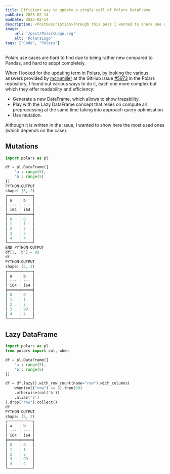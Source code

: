 ```yaml
---
title: Efficient way to update a single cell of Polars DataFrame
pubDate: 2025-02-14
modDate: 2025-02-14
description: <PostDescription>Through this post I wanted to share one of the basic concept if you are using Polars</PostDescription>
image:
    url: '/post/PolarsLogo.svg'
    alt: 'PolarsLogo'
tags: ["Code", "Polars"]
---
```

Polars use cases are hard to find due to being rather new compared to Pandas, and hard to adopt completely.

When I looked for the updating term in Polars, by looking the various answers provided by [mcrumiller](https://github.com/mcrumiller) at the GitHub issue [#5973](https://github.com/pola-rs/polars/issues/5973) 
in the Polars repository, I found out various ways to do it, each one more complex but which they offer readability and efficiency:
* Generate a new DataFrame, which allows to show trazability.
* Play with the Lazy DataFrame concept that relies on compute all preprocessing at the same time taking into approach query optimisation.
* Use mutation.

Although it is written in the issue, I wanted to show here the most used ones (which depends on the case).

## Mutations
```python
import polars as pl

df = pl.DataFrame({
    'a': range(5),
    'b': range(5)
})
PYTHON-OUTPUT
shape: (5, 2)
┌─────┬─────┐
│ a   ┆ b   │
│ --- ┆ --- │
│ i64 ┆ i64 │
╞═════╪═════╡
│ 0   ┆ 0   │
│ 1   ┆ 1   │
│ 2   ┆ 2   │
│ 3   ┆ 3   │
│ 4   ┆ 4   │
└─────┴─────┘
END PYTHON-OUTPUT
df[3, 'b'] = 99
df
PYTHON-OUTPUT
shape: (5, 2)
┌─────┬─────┐
│ a   ┆ b   │
│ --- ┆ --- │
│ i64 ┆ i64 │
╞═════╪═════╡
│ 0   ┆ 0   │
│ 1   ┆ 1   │
│ 2   ┆ 2   │
│ 3   ┆ 99  │
│ 4   ┆ 4   │
└─────┴─────┘
```
## Lazy DataFrame
```python
import polars as pl
from polars import col, when

df = pl.DataFrame({
    'a': range(5),
    'b': range(5)
})

df = df.lazy().with_row_count(name="row").with_columns(
    when(col("row") == 3).then(99)
    .otherwise(col('b'))
    .alias('b')
).drop("row").collect()
df
PYTHON-OUTPUT
shape: (5, 2)
┌─────┬─────┐
│ a   ┆ b   │
│ --- ┆ --- │
│ i64 ┆ i64 │
╞═════╪═════╡
│ 0   ┆ 0   │
│ 1   ┆ 1   │
│ 2   ┆ 2   │
│ 3   ┆ 99  │
│ 4   ┆ 4   │
└─────┴─────┘
```